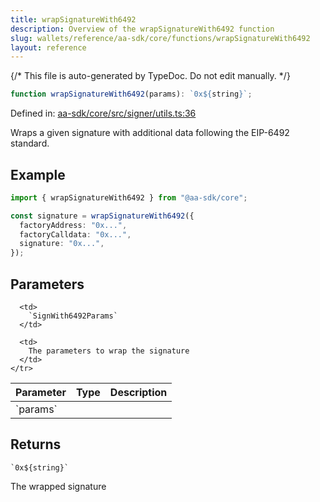```yaml
---
title: wrapSignatureWith6492
description: Overview of the wrapSignatureWith6492 function
slug: wallets/reference/aa-sdk/core/functions/wrapSignatureWith6492
layout: reference
---
```


{/* This file is auto-generated by TypeDoc. Do not edit manually. */}

```ts
function wrapSignatureWith6492(params): `0x${string}`;
```

Defined in: [aa-sdk/core/src/signer/utils.ts:36](https://github.com/alchemyplatform/aa-sdk/blob/17aad1f572375d42a06c7e3238078a88a435d459/aa-sdk/core/src/signer/utils.ts#L36)

Wraps a given signature with additional data following the EIP-6492 standard.

## Example

```ts
import { wrapSignatureWith6492 } from "@aa-sdk/core";

const signature = wrapSignatureWith6492({
  factoryAddress: "0x...",
  factoryCalldata: "0x...",
  signature: "0x...",
});
```

## Parameters

<table>
  <thead>
    <tr>
      <th align="left">Parameter</th>
      <th align="left">Type</th>
      <th align="left">Description</th>
    </tr>
  </thead>

  <tbody>
    <tr>
      <td>
        `params`
      </td>

      <td>
        `SignWith6492Params`
      </td>

      <td>
        The parameters to wrap the signature
      </td>
    </tr>

  </tbody>
</table>

## Returns

`` `0x${string}` ``

The wrapped signature
